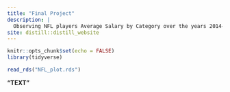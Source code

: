 ```yaml
---
title: "Final Project"
description: |
  Observing NFL players Average Salary by Category over the years 2014-2020 
site: distill::distill_website
---
```


```r
knitr::opts_chunk$set(echo = FALSE)
library(tidyverse)
```

```r
read_rds("NFL_plot.rds")
```

**"TEXT"**
